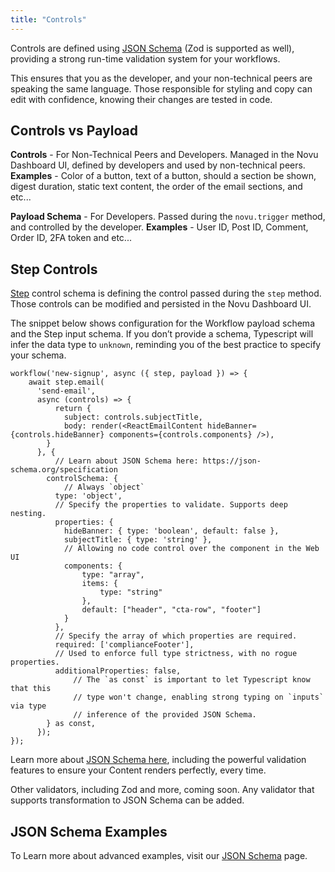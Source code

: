 ```yaml
---
title: "Controls"
---
```


Controls are defined using [JSON Schema](/framework/recipes/json-schema) (Zod is supported as well), providing a strong run-time validation system for your workflows.

This ensures that you as the developer, and your non-technical peers are speaking the same language.
Those responsible for styling and copy can edit with confidence, knowing their changes are tested in code.

## Controls vs Payload

**Controls** - For Non-Technical Peers and Developers. Managed in the Novu Dashboard UI, defined by developers and used by non-technical peers.
<Info>
  **Examples** - Color of a button, text of a button, should a section be shown, digest duration, static text content, the order of the email sections, and etc...
</Info>

**Payload Schema** - For Developers. Passed during the `novu.trigger` method, and controlled by the developer.
<Info>
  **Examples** - User ID, Post ID, Comment, Order ID, 2FA token and etc...
</Info>

## Step Controls

[Step](/framework/concepts/steps) control schema is defining the control passed during the `step` method. Those controls can be modified and persisted in the Novu Dashboard UI.

The snippet below shows configuration for the Workflow payload schema and the Step input schema. If you don’t provide a schema, Typescript will infer the data type to `unknown`, reminding you of the best practice to specify your schema.

```tsx
workflow('new-signup', async ({ step, payload }) => {
    await step.email(
      'send-email',
      async (controls) => {
          return {
            subject: controls.subjectTitle,
            body: render(<ReactEmailContent hideBanner={controls.hideBanner} components={controls.components} />),
        }
      }, {
	      // Learn about JSON Schema here: https://json-schema.org/specification
        controlSchema: {
	        // Always `object`
          type: 'object',
          // Specify the properties to validate. Supports deep nesting.
          properties: {
            hideBanner: { type: 'boolean', default: false },
            subjectTitle: { type: 'string' },
            // Allowing no code control over the component in the Web UI
            components: {
                type: "array",
                items: {
                    type: "string"
                },
                default: ["header", "cta-row", "footer"]
            }
          },
          // Specify the array of which properties are required.
          required: ['complianceFooter'],
          // Used to enforce full type strictness, with no rogue properties.
          additionalProperties: false,
		      // The `as const` is important to let Typescript know that this
		      // type won't change, enabling strong typing on `inputs` via type
		      // inference of the provided JSON Schema.
        } as const,
      });
});
```

Learn more about [JSON Schema here](https://json-schema.org/specification), including the powerful validation features to ensure your Content renders perfectly, every time.

<Note>
    Other validators, including Zod and more, coming soon.
    Any validator that supports transformation to JSON Schema can be added.
</Note>

## JSON Schema Examples

To Learn more about advanced examples, visit our [JSON Schema](/recipes/json-schema) page.
